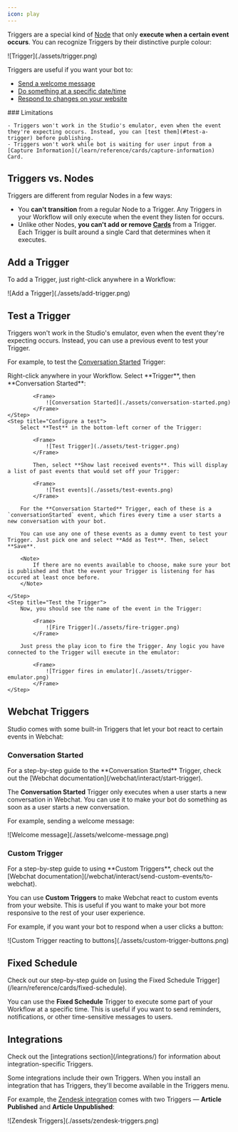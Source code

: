 ```yaml
---
icon: play
---
```


Triggers are a special kind of [Node](/learn/reference/nodes) that only **execute when a certain event occurs**. You can recognize Triggers by their distinctive purple colour:

<Frame>
![Trigger](./assets/trigger.png)
</Frame>

Triggers are useful if you want your bot to:

- [Send a welcome message](#conversation-started)
- [Do something at a specific date/time](#fixed-schedule)
- [Respond to changes on your website](#custom-trigger)

<Warning>
    ### Limitations

    - Triggers won't work in the Studio's emulator, even when the event they're expecting occurs. Instead, you can [test them](#test-a-trigger) before publishing.
    - Triggers won't work while bot is waiting for user input from a [Capture Information](/learn/reference/cards/capture-information) Card.
</Warning>

## Triggers vs. Nodes

Triggers are different from regular Nodes in a few ways:

- You **can't transition** from a regular Node to a Trigger. Any Triggers in your Workflow will only execute when the event they listen for occurs.
- Unlike other Nodes, **you can't add or remove [Cards](/learn/reference/cards)** from a Trigger. Each Trigger is built around a single Card that determines when it executes.

## Add a Trigger

To add a Trigger, just right-click anywhere in a Workflow:

<Frame>
![Add a Trigger](./assets/add-trigger.png)
</Frame>

## Test a Trigger

Triggers won't work in the Studio's emulator, even when the event they're expecting occurs. Instead, you can use a previous event to test your Trigger.

For example, to test the [Conversation Started](#conversation-started) Trigger:

<Steps>
    <Step title="Add the Trigger to your Workflow">
        Right-click anywhere in your Workflow. Select **Trigger**, then **Conversation Started**:

            <Frame>
                ![Conversation Started](./assets/conversation-started.png)
            </Frame>
    </Step>
    <Step title="Configure a test">
        Select **Test** in the bottom-left corner of the Trigger:

            <Frame>
                ![Test Trigger](./assets/test-trigger.png)
            </Frame>

            Then, select **Show last received events**. This will display a list of past events that would set off your Trigger:

            <Frame>
                ![Test events](./assets/test-events.png)
            </Frame>

        For the **Conversation Started** Trigger, each of these is a `conversationStarted` event, which fires every time a user starts a new conversation with your bot.
        
        You can use any one of these events as a dummy event to test your Trigger. Just pick one and select **Add as Test**. Then, select **Save**.

        <Note>
            If there are no events available to choose, make sure your bot is published and that the event your Trigger is listening for has occured at least once before.
        </Note>

    </Step>
    <Step title="Test the Trigger">
        Now, you should see the name of the event in the Trigger:

            <Frame>
                ![Fire Trigger](./assets/fire-trigger.png)
            </Frame>

        Just press the play icon to fire the Trigger. Any logic you have connected to the Trigger will execute in the emulator:

            <Frame>
                ![Trigger fires in emulator](./assets/trigger-emulator.png)
            </Frame>
    </Step>
</Steps>

## Webchat Triggers

Studio comes with some built-in Triggers that let your bot react to certain events in Webchat:

### Conversation Started

<Tip>
    For a step-by-step guide to the **Conversation Started** Trigger, check out the [Webchat documentation](/webchat/interact/start-trigger).
</Tip>

The **Conversation Started** Trigger only executes when a user starts a new conversation in Webchat. You can use it to make your bot do something as soon as a user starts a new conversation. 

For example, sending a welcome message:

<Frame>
![Welcome message](./assets/welcome-message.png)
</Frame>

### Custom Trigger

<Tip>
    For a step-by-step guide to using **Custom Triggers**, check out the [Webchat documentation](/webchat/interact/send-custom-events/to-webchat).
</Tip>

You can use **Custom Triggers** to make Webchat react to custom events from your website. This is useful if you want to make your bot more responsive to the rest of your user experience.

For example, if you want your bot to respond when a user clicks a button:

<Frame>
![Custom Trigger reacting to buttons](./assets/custom-trigger-buttons.png)
</Frame>

## Fixed Schedule

<Tip>
   Check out our step-by-step guide on [using the Fixed Schedule Trigger](/learn/reference/cards/fixed-schedule).
</Tip>

You can use the **Fixed Schedule** Trigger to execute some part of your Workflow at a specific time. This is useful if you want to send reminders, notifications, or other time-sensitive messages to users.

## Integrations

<Tip>
    Check out the [integrations section](/integrations/) for information about integration-specific Triggers.
</Tip>

Some integrations include their own Triggers. When you install an integration that has Triggers, they'll become available in the Triggers menu.

For example, the [Zendesk integration](/integrations/integration-guides/zendesk) comes with two Triggers — **Article Published** and **Article Unpublished**:

<Frame>
![Zendesk Triggers](./assets/zendesk-triggers.png)
</Frame>